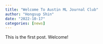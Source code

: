 ```yaml
---
title: "Welcome To Austin ML Journal Club"
author: "Hongsup Shin"
date: "2022-10-17"
categories: [news]
---
```


This is the first post. Welcome!
